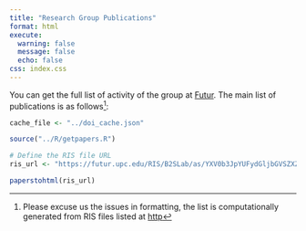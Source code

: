 ```yaml
---
title: "Research Group Publications"
format: html
execute: 
  warning: false
  message: false
  echo: false
css: index.css
---
```


You can get the full list of activity of the group at [Futur](https://futur.upc.edu/B2SLab). The main list of publications is as follows[^1]:

```{=html}
<script src="tabs.js"></script>
```

```r

cache_file <- "../doi_cache.json"

source("../R/getpapers.R")

# Define the RIS file URL
ris_url <- "https://futur.upc.edu/RIS/B2SLab/as/YXV0b3JpYUFydGljbGVSZXZpc3RhSW5kZXhhZGE=/?locale=en"
```

```r
paperstohtml(ris_url)
```

[^1]: Please excuse us the issues in formatting, the list is computationally generated from RIS files listed at [http](https://futur.upc.edu/B2SLab)
